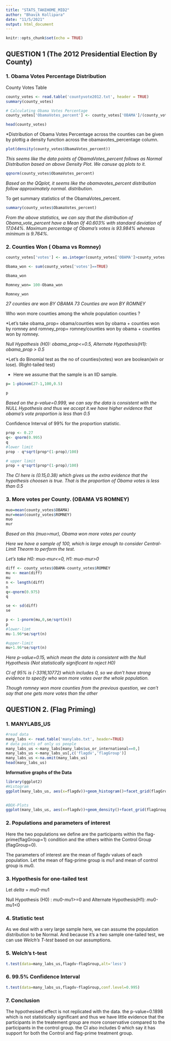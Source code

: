 ```yaml
---
title: "STATS_TAKEHOME_MID2"
author: "Bhavik Kollipara"
date: "11/5/2021"
output: html_document
---
```


```r
knitr::opts_chunk$set(echo = TRUE)
```

## QUESTION 1 (The 2012 Presidential Election By County)

### 1. Obama Votes Percentage Distribution
County Votes Table
```r

county_votes <- read.table('countyvote2012.txt', header = TRUE)
summary(county_votes)

# Calculating Obama Votes Percentage
county_votes['ObamaVotes_percent'] <- county_votes['OBAMA']/(county_votes['OBAMA']+county_votes['ROMNEY']) *100

head(county_votes)
```

*Distribution of Obama Votes Percentage across the counties can be given by plottig a density function across the obamavotes_percentage column.

```r
plot(density(county_votes$ObamaVotes_percent))
```
*This seems like the data points of ObamaVotes_percent follows as Normal Distribution based on above Density Plot. We canuse qq plots to it.*
```r
qqnorm(county_votes$ObamaVotes_percent)
```

*Based on the QQplot, it seems like the obamavotes_percent distribution follow approximately normal. distribution.*

To get summary statistics of the ObamaVotes_percent.
```r
summary(county_votes$ObamaVotes_percent)
```
*From the above statistics, we can say that the distribution of Obama_vote_percent have a Mean 0f 40.603% with standard deviation of 17.044%. Maximum percentage of Obama’s votes is 93.984% whereas minimum is 9.764%.*

### 2. Counties Won ( Obama vs Romney)

```r
county_votes['votes'] <- as.integer(county_votes['OBAMA']>county_votes['ROMNEY'])

Obama_won <- sum(county_votes['votes']==TRUE)

Obama_won

Romney_won= 100-Obama_won

Romney_won

```
*27 counties are won BY OBAMA*
*73 Counties are won BY ROMNEY*

Who won more counties among the whole population counties ?

*Let's take obama_prop= obama/counties won by obama + counties won by romney and romney_prop= romney/counties won by obama + counties won by romney.

*Null Hypothesis (H0): obama_prop<=0.5, Alternate Hypothesis(H1): obama_prop > 0.5*

*Let's do Binomial test as the no of counties(votes) won are boolean(win or lose). (Right-tailed test)

* Here we assume that the sample is an IID sample.

```r

p= 1-pbinom(27-1,100,0.5)

p
```
*Based on the p-value=0.999, we can say the data is consistent with the NULL Hypothesis and thus we accept it.we have higher evidence that obama's vote proportion is less than 0.5*


Confidence Interval of 99% for the proportion statistic.

```r
prop <- 0.27
q<- qnorm(0.995)
q
#lower limit
prop - q*sqrt(prop*(1-prop)/100)

# upper limit
prop + q*sqrt(prop*(1-prop)/100)
```

*The CI here is (0.15,0.38) which gives us the extra evidence that the hypothesis choosen is true. That is the proportion of Obama votes is less than 0.5*


### 3. More votes per County. (OBAMA VS ROMNEY)

```r
muo=mean(county_votes$OBAMA)
mur=mean(county_votes$ROMNEY)
muo
mur
```
 *Based on this (muo>mur), Obama won more votes per county*
 
 *Here we have a sample of 100, which is large enough to consider Central-Limit Theorm to perform the test.*
 
 *Let's take H0: muo-mur<=0, H1: muo-mur>0*
 
```r
diff <- county_votes$OBAMA-county_votes$ROMNEY
mu <- mean(diff)
mu
n <- length(diff)
n
q<-qnorm(0.975)
q

se <- sd(diff)
se

p <- 1-pnorm(mu,0,se/sqrt(n))
p
#lower-limt
mu-1.96*se/sqrt(n)

#upper-limit
mu+1.96*se/sqrt(n)

```
*Here p-value=0.15, which mean the data is consistent with the Null Hypothesis (Not statistically significant to reject H0)*

*CI of 95% is (-3316,10772) which includes 0, so we don't have strong evidence to specify who won more votes over the whole population.*

*Though romney won more counties from the previous question, we can't say that one gets more votes than the other*

## QUESTION 2. (Flag Priming)

### 1. MANYLABS_US

```r
#read data
many_labs <- read.table('manylabs.txt', header=TRUE)
# data points of only us people
many_labs_us <-many_labs[many_labs$us_or_international==0,]
many_labs_us <-many_labs_us[,c('flagdv','flagGroup')]
many_labs_us <-na.omit(many_labs_us)
head(many_labs_us)
```
**Informative graphs of the Data**

```r
library(ggplot2)
#Histogram
ggplot(many_labs_us, aes(x=flagdv))+geom_histogram()+facet_grid(flagGroup~.)
  
```
```r
#BOX-Plots
ggplot(many_labs_us, aes(x=flagdv))+geom_density()+facet_grid(flagGroup~.)
```
  
### 2. Populations and parameters of interest

Here the two populations we define are the participants within the flag-prime(flagGroup=1) condition and the others within the Control Group (flagGroup=0).

The parameters of interest are the mean of flagdv values of each population. Let the mean of flag-prime group is $mu1$ and mean of control group is $mu0$.

### 3. Hypothesis for one-tailed test

Let $delta$ = $mu0$-$mu1$

Null Hypothesis (H0) : $mu0$-$mu1$>=0  and Alternate Hypothesis(H1): $mu0$-$mu1$<0

### 4. Statistic test

As we deal with a very large sample here, we can assume the population distribution to be Normal. And because it's a two sample one-tailed test, we can use *Welch's T-test* based on our assumptions.

### 5. Welch's t-test

```r
t.test(data=many_labs_us,flagdv~flagGroup,alt='less')
```
### 6. 99.5% Confidence Interval

```r
t.test(data=many_labs_us,flagdv~flagGroup,conf.level=0.995)
```

### 7. Conclusion

The hypothesised effect is not replicated with the data. the p-value=0.1898 which is not statistically significant and thus we have little evidence that the participants in the treatement group are more conservative compared to the participants in the control group. the CI also includes 0 which say it has support for both the Control and flag-prime treatment group.

